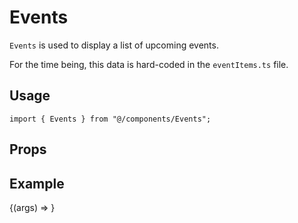 
<Meta title="components/Events" component={Events} />

# Events

`Events` is used to display a list of upcoming events.

For the time being, this data is hard-coded in the `eventItems.ts` file.

## Usage

```tsx
import { Events } from "@/components/Events";
```

## Props

<ArgsTable component={Events} />

## Example

<Canvas>
  <Story name="Default">{(args) => <Events />}</Story>
</Canvas>
